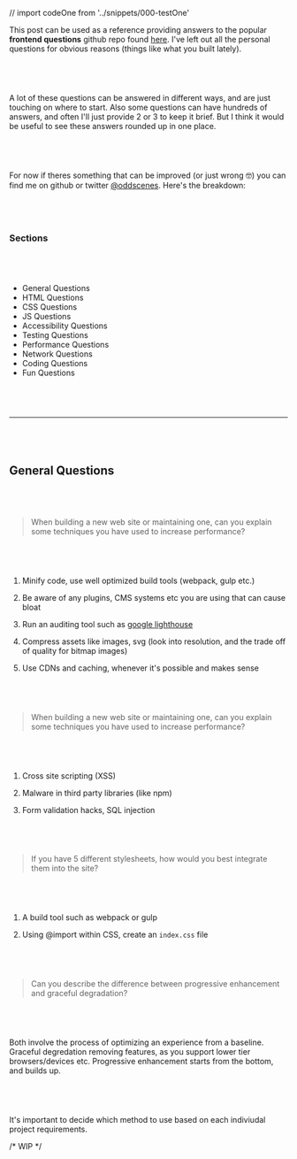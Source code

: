 // import codeOne from '../snippets/000-testOne'


This post can be used as a reference providing answers to the popular **frontend questions** github repo found [here](https://github.com/h5bp/Front-end-Developer-Interview-Questions). I've left out all the personal questions for obvious reasons (things like what you built lately).

&nbsp;&nbsp;
-----

A lot of these questions can be answered in different ways, and are just touching on where to start. Also some questions can have hundreds of answers, and often I'll just provide 2 or 3 to keep it brief. But I think it would be useful to see these answers rounded up in one place.

&nbsp;&nbsp;
-----

For now if theres something that can be improved (or just wrong 🤓) you can find me on github or twitter [@oddscenes](https://twitter.com/oddscenes). Here's the breakdown:

&nbsp;&nbsp;
-----

### Sections

&nbsp;&nbsp;
-----

- General Questions
- HTML Questions
- CSS Questions
- JS Questions
- Accessibility Questions
- Testing Questions
- Performance Questions
- Network Questions
- Coding Questions
- Fun Questions

&nbsp;&nbsp;
-----

---

&nbsp;&nbsp;
-----

## General Questions

&nbsp;&nbsp;
-----

<blockquote>When building a new web site or maintaining one, can you explain some techniques you have used to increase performance?</blockquote>

&nbsp;&nbsp;
-----

1. Minify code, use well optimized build tools (webpack, gulp etc.)

2. Be aware of any plugins, CMS systems etc you are using that can cause bloat

3. Run an auditing tool such as [google lighthouse](https://developers.google.com/web/tools/lighthouse)

4. Compress assets like images, svg (look into resolution, and the trade off of quality for bitmap images)

5. Use CDNs and caching, whenever it's possible and makes sense

&nbsp;&nbsp;
-----

<blockquote>When building a new web site or maintaining one, can you explain some techniques you have used to increase performance?</blockquote>

&nbsp;&nbsp;
-----

1. Cross site scripting (XSS)

2. Malware in third party libraries (like npm)

3. Form validation hacks, SQL injection

&nbsp;&nbsp;
-----

<blockquote>If you have 5 different stylesheets, how would you best integrate them into the site?</blockquote>

&nbsp;&nbsp;
-----

1. A build tool such as webpack or gulp

2. Using @import within CSS, create an `index.css` file

&nbsp;&nbsp;
-----

<blockquote>Can you describe the difference between progressive enhancement and graceful degradation?</blockquote>

&nbsp;&nbsp;
-----

Both involve the process of optimizing an experience from a baseline. Graceful degredation removing features, as you support lower tier browsers/devices etc. Progressive enhancement starts from the bottom, and builds up.

&nbsp;&nbsp;
-----

It's important to decide which method to use based on each indiviudal project requirements.

/* WIP */
